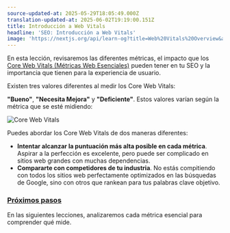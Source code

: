 ```yaml
---
source-updated-at: 2025-05-29T18:05:49.000Z
translation-updated-at: 2025-06-02T19:19:00.151Z
title: Introducción a Web Vitals
headline: 'SEO: Introducción a Web Vitals'
image: 'https://nextjs.org/api/learn-og?title=Web%20Vitals%20Overview&amp;chapter=17'
---
```


En esta lección, revisaremos las diferentes métricas, el impacto que los [Core Web Vitals (Métricas Web Esenciales)](https://web.dev/vitals/) pueden tener en tu SEO y la importancia que tienen para la experiencia de usuario.

Existen tres valores diferentes al medir los Core Web Vitals:

**"Bueno"**, **"Necesita Mejora"** y **"Deficiente"**. Estos valores varían según la métrica que se esté midiendo:

![Core Web Vitals](https://h8DxKfmAPhn8O0p3.public.blob.vercel-storage.com/learn/pages-router/seo/vitals-light.png)

Puedes abordar los Core Web Vitals de dos maneras diferentes:

*   **Intentar alcanzar la puntuación más alta posible en cada métrica**. Aspirar a la perfección es excelente, pero puede ser complicado en sitios web grandes con muchas dependencias.
*   **Compararte con competidores de tu industria**. No estás compitiendo con todos los sitios web perfectamente optimizados en las búsquedas de Google, sino con otros que rankean para tus palabras clave objetivo.

### [Próximos pasos](#next-steps)

En las siguientes lecciones, analizaremos cada métrica esencial para comprender qué mide.